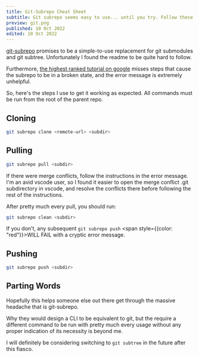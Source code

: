 ```yaml
---
title: Git-Subrepo Cheat Sheet
subtitle: Git subrepo seems easy to use... until you try. Follow these simple steps to avoid the headache.
preview: git.png
published: 10 Oct 2022
edited: 10 Oct 2022
---
```


[git-subrepo](https://github.com/ingydotnet/git-subrepo) promises to be a simple-to-use replacement for git submodules and git subtree.
Unfortunately I found the readme to be quite hard to follow.

Furthermore, [the highest ranked tutorial on google](http://blog.s-schoener.com/2019-04-20-git-subrepo/)
misses steps that cause the subrepo to be in a broken state, and the error message is extremely unhelpful.

So, here's the steps I use to get it working as expected.
All commands must be run from the root of the parent repo.

## Cloning
```bash
git subrepo clone <remote-url> <subdir>
```

## Pulling
```bash
git subrepo pull <subdir>
```

If there were merge conflicts, follow the instructions in the error message.
I'm an avid vscode user, so I found it easier to open the merge conflict .git subdirectory in vscode,
and resolve the conflicts there before following the rest of the instructions.

After pretty much every pull, you should run:
```bash
git subrepo clean <subdir>
```

If you don't, any subsequent `git subrepo push` <span style={{color: "red"}}>WILL FAIL with a cryptic error message.</span>

## Pushing
```bash
git subrepo push <subdir>
```

## Parting Words

Hopefully this helps someone else out there get through the massive headache that is git-subrepo.

Why they would design a CLI to be equivalent to git, but the require a different command
to be run with pretty much every usage without any proper indication of its necessity is beyond me.

I will definitely be considering switching to `git subtree` in the future after this fiasco.